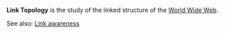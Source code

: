 '''Link Topology''' is the study of the linked structure of the [[World Wide Web]].

See also: [[Link awareness]]

{{web-stub}}